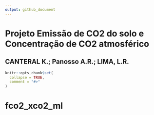 ```yaml
---
output: github_document
---
```


# Projeto Emissão de CO2 do solo e Concentração de CO2 atmosférico
## CANTERAL K.; Panosso A.R.; LIMA, L.R.


<!-- README.md is generated from README.Rmd. Please edit that file -->

```r
knitr::opts_chunk$set(
  collapse = TRUE,
  comment = "#>"
)
```

# fco2_xco2_ml

<!-- badges: start -->
<!-- badges: end -->


